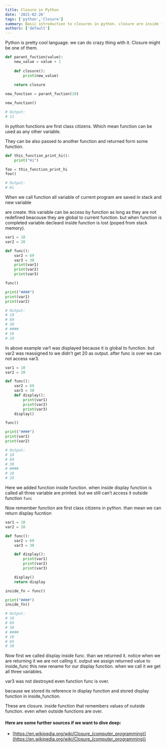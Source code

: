 ```yaml
---
title: Closure in Python
date: '2021-02-26'
tags: ['python','Closure']
summary: Basic introduction to closures in python. closure are inside function that remembers values of outside function. even when outside functions are over.
authors: ['default']
---
```





Python is pretty cool language. we can do crazy thing with it. Closure might be one of them.

```python
def parant_fuction(value):
    new_value = value + 1
    
    def closure():
        print(new_value)
    
    return closure

new_function = parant_fuction(10)

new_function()

# Output:
# 11
```



In python functions are first class citizens. Which mean function can be used as any other variable.

They can be also passed to another function and returned form some function.

```python
def this_function_print_hi():
	print("Hi")

foo = this_function_print_hi
foo()

# Output:
# Hi
```

When we call function all variable of current program are saved in stack and new variable 

are create. this variable can be access by function as long as they are not redefined beacouse they are global to current function. but when function is completed variable decleard inside function is lost (poped from stack memory).

```python
var1 = 10
var2 = 20

def func():
    var2 = 69
    var3 = 30
    print(var1)
    print(var2)
    print(var3)

func()

print("####")
print(var1)
print(var2)

# Output:
# 10
# 69
# 30
# ####
# 10
# 20
```

In above example var1 was displayed because it is global to function. but var2 was reassigned to we didn’t get 20 as output.  after func is over we can not access var3.

```python
var1 = 10
var2 = 20

def func():
    var2 = 69
    var3 = 30
    def display():
        print(var1)
        print(var2)
        print(var3)
    display()

func()

print("####")
print(var1)
print(var2)

# Output:
# 10
# 69
# 30
# ####
# 10
# 20
```

Here we added function inside function. when inside display function is called all three variable are printed. but we still can’t access it outside function `func`

Now remember function are first class citizens in python. than mean we can return display fucntion

```python
var1 = 10
var2 = 20

def func():
    var2 = 69
    var3 = 30

    def display():
        print(var1)
        print(var2)
        print(var3)

    display()
    return display

inside_fn = func()

print("####")
inside_fn()

# Output:
# 10
# 69
# 30
# ####
# 10
# 69
# 30
```

Now first we called display inside func. than we returned it. notice when we are returning it we are not calling it. output we assign returned value to inside_func this  new rename for our display function. when we call it we get all three variables. 

var3 was not destroyed even function func is over.

because we stored its reference in display function and stored display function in inside_function.

These are closure. inside function that remembers values of outside function. even when outside functions are over.

#### Here are some further sources if we want to dive deep:

- [https://en.wikipedia.org/wiki/Closure_(computer_programming)](https://en.wikipedia.org/wiki/Closure_(computer_programming))
